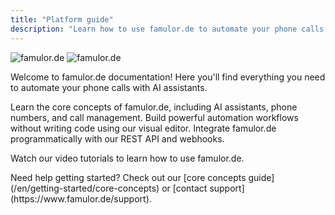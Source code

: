 ```yaml
---
title: "Platform guide"
description: "Learn how to use famulor.de to automate your phone calls with AI"
---
```


<img
  className="block dark:hidden"
  src="/famulor-platform-voice-ai.webp"
  alt="famulor.de"
/>
<img
  className="hidden dark:block"
  src="/famulor-platform-voice-ai.webp"
  alt="famulor.de"
/>

Welcome to famulor.de documentation! Here you'll find everything you need to
automate your phone calls with AI assistants.

<CardGroup cols={2}>
  <Card
    title="Platform Guide"
    icon="book"
    href="/en/platform-guide/overview"
    color="#1FD5F9">
    Learn the core concepts of famulor.de, including AI assistants, phone
    numbers, and call management.
  </Card>
  <Card
    title="No-Code Automation"
    icon="wand-magic-sparkles"
    href="/en/automation-platform/introduction"
    color="#1FD5F9">
    Build powerful automation workflows without writing code using our visual
    editor.
  </Card>
  <Card
    title="API Reference"
    icon="code"
    href="/en/api-reference/introduction"
    color="#1FD5F9">
    Integrate famulor.de programmatically with our REST API and webhooks.
  </Card>
  
  <Card
    title="Video tutorials"
    icon="video"
    href="/en/automation-platform/tutorials/"
    color="#1FD5F9">
    Watch our video tutorials to learn how to use famulor.de.
  </Card>
</CardGroup>

<Note>
  Need help getting started? Check out our [core concepts
  guide](/en/getting-started/core-concepts) or [contact
  support](https://www.famulor.de/support).
</Note> 